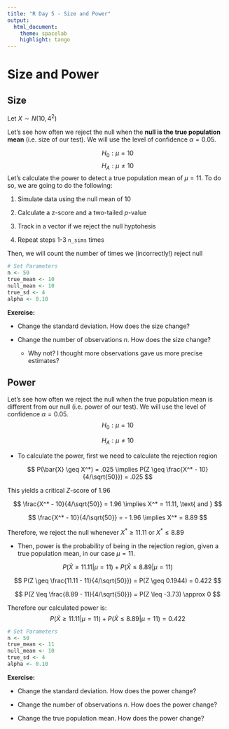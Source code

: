 ```yaml
---
title: "R Day 5 - Size and Power"
output:
  html_document:
    theme: spacelab
    highlight: tango
---
```


# Size and Power

## Size

Let $X \sim N(10, 4^2)$

Let's see how often we reject the null when the **null is the true population mean** (i.e. size of our test). We will use the level of confidence $\alpha = 0.05$.

$$ H_0: \mu = 10$$ 
$$ H_A: \mu \neq 10 $$
Let's calculate the power to detect a true population mean of $\mu = 11$. To do so, we are going to do the following:

1. Simulate data using the null mean of 10

2. Calculate a z-score and a two-tailed $p$-value

3. Track in a vector if we reject the null hyptohesis

4. Repeat steps 1-3 `n_sims` times

Then, we will count the number of times we (incorrectly!) reject null


```r
# Set Parameters
n <- 50
true_mean <- 10
null_mean <- 10
true_sd <- 4
alpha <- 0.10


```


**Exercise:**

- Change the standard deviation. How does the size change?

- Change the number of observations $n$. How does the size change? 
  - Why not? I thought more observations gave us more precise estimates?


## Power

Let's see how often we reject the null when the true population mean is different from our null (i.e. power of our test). We will use the level of confidence $\alpha = 0.05$.
$$ H_0: \mu = 10$$

$$ H_A: \mu \neq 10 $$

- To calculate the power, first we need to calculate the rejection region

$$ 
	P(\bar{X} \geq X^*) = .025 \implies P(Z \geq \frac{X^* - 10}{4/\sqrt{50}}) = .025
$$ 

This yields a critical $Z$-score of $1.96$

$$ 
	\frac{X^* - 10}{4/\sqrt{50}} = 1.96 \implies X^* = 11.11, \text{ and }
$$ 

$$ 
	\frac{X^* - 10}{4/\sqrt{50}} = - 1.96 \implies X^* = 8.89
$$ 

Therefore, we reject the null whenever $X^* \geq 11.11$ or $X^* \leq 8.89$

- Then, power is the probability of being in the rejection region, given a true population mean, in our case $\mu = 11$. 

$$
	P(\bar{X} \geq 11.11 \vert \mu = 11) + P(\bar{X} \leq 8.89 \vert \mu = 11)
$$

$$
	P(Z \geq \frac{11.11 - 11}{4/\sqrt{50}}) = P(Z \geq 0.1944) = 0.422
$$

$$
	P(Z \leq \frac{8.89 - 11}{4/\sqrt{50}}) = P(Z \leq -3.73) \approx 0
$$

Therefore our calculated power is: 
$$
	P(\bar{X} \geq 11.11 \vert \mu = 11) + P(\bar{X} \leq 8.89 \vert \mu = 11) = 0.422
$$


```r
# Set Parameters
n <- 50
true_mean <- 11
null_mean <- 10
true_sd <- 4
alpha <- 0.10


```


**Exercise:**

- Change the standard deviation. How does the power change?

- Change the number of observations $n$. How does the power change?
 
- Change the true population mean. How does the power change?


